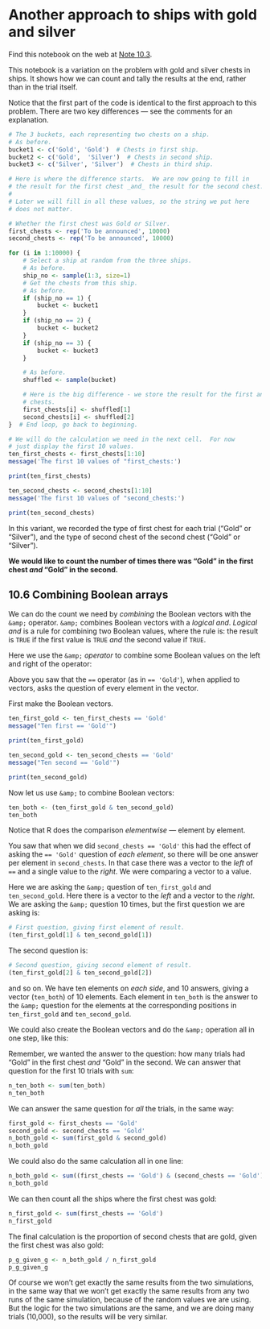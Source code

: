 # Another approach to ships with gold and silver


Find this notebook on the web at
<a class="quarto-xref" href="https://resampling-stats.github.io/latest-r/more_sampling_tools.html#nte-gold_silver_booleans">Note <span>10.3</span></a>.

This notebook is a variation on the problem with gold and silver chests
in ships. It shows how we can count and tally the results at the end,
rather than in the trial itself.

Notice that the first part of the code is identical to the first
approach to this problem. There are two key differences — see the
comments for an explanation.

```r
# The 3 buckets, each representing two chests on a ship.
# As before.
bucket1 <- c('Gold', 'Gold')  # Chests in first ship.
bucket2 <- c('Gold',  'Silver')  # Chests in second ship.
bucket3 <- c('Silver', 'Silver')  # Chests in third ship.
```

```r
# Here is where the difference starts.  We are now going to fill in
# the result for the first chest _and_ the result for the second chest.
#
# Later we will fill in all these values, so the string we put here
# does not matter.

# Whether the first chest was Gold or Silver.
first_chests <- rep('To be announced', 10000)
second_chests <- rep('To be announced', 10000)

for (i in 1:10000) {
    # Select a ship at random from the three ships.
    # As before.
    ship_no <- sample(1:3, size=1)
    # Get the chests from this ship.
    # As before.
    if (ship_no == 1) {
        bucket <- bucket1
    }
    if (ship_no == 2) {
        bucket <- bucket2
    }
    if (ship_no == 3) {
        bucket <- bucket3
    }

    # As before.
    shuffled <- sample(bucket)

    # Here is the big difference - we store the result for the first and second
    # chests.
    first_chests[i] <- shuffled[1]
    second_chests[i] <- shuffled[2]
}  # End loop, go back to beginning.

# We will do the calculation we need in the next cell.  For now
# just display the first 10 values.
ten_first_chests <- first_chests[1:10]
message('The first 10 values of "first_chests:')
```

```r
print(ten_first_chests)
```

```r
ten_second_chests <- second_chests[1:10]
message('The first 10 values of "second_chests:')
```

```r
print(ten_second_chests)
```

In this variant, we recorded the type of first chest for each trial
(“Gold” or “Silver”), and the type of second chest of the second chest
(“Gold” or “Silver”).

**We would like to count the number of times there was “Gold” in the
first chest *and* “Gold” in the second.**

## 10.6 Combining Boolean arrays

We can do the count we need by *combining* the Boolean vectors with the
`&amp;` operator. `&amp;` combines Boolean vectors with a *logical and*.
*Logical and* is a rule for combining two Boolean values, where the rule
is: the result is `TRUE` if the first value is `TRUE` *and* the second
value if `TRUE`.

Here we use the `&amp;` *operator* to combine some Boolean values on the
left and right of the operator:

Above you saw that the `==` operator (as in `== 'Gold'`), when applied
to vectors, asks the question of every element in the vector.

First make the Boolean vectors.

```r
ten_first_gold <- ten_first_chests == 'Gold'
message("Ten first == 'Gold'")
```

```r
print(ten_first_gold)
```

```r
ten_second_gold <- ten_second_chests == 'Gold'
message("Ten second == 'Gold'")
```

```r
print(ten_second_gold)
```

Now let us use `&amp;` to combine Boolean vectors:

```r
ten_both <- (ten_first_gold & ten_second_gold)
ten_both
```

Notice that R does the comparison *elementwise* — element by element.

You saw that when we did `second_chests == 'Gold'` this had the effect
of asking the `== 'Gold'` question of *each element*, so there will be
one answer per element in `second_chests`. In that case there was a
vector to the *left* of `==` and a single value to the *right*. We were
comparing a vector to a value.

Here we are asking the `&amp;` question of `ten_first_gold` and
`ten_second_gold`. Here there is a vector to the *left* and a vector to
the *right*. We are asking the `&amp;` question 10 times, but the first
question we are asking is:

```r
# First question, giving first element of result.
(ten_first_gold[1] & ten_second_gold[1])
```

The second question is:

```r
# Second question, giving second element of result.
(ten_first_gold[2] & ten_second_gold[2])
```

and so on. We have ten elements on *each side*, and 10 answers, giving a
vector (`ten_both`) of 10 elements. Each element in `ten_both` is the
answer to the `&amp;` question for the elements at the corresponding
positions in `ten_first_gold` and `ten_second_gold`.

We could also create the Boolean vectors and do the `&amp;` operation all in
one step, like this:



Remember, we wanted the answer to the question: how many trials had
“Gold” in the first chest *and* “Gold” in the second. We can answer that
question for the first 10 trials with `sum`:

```r
n_ten_both <- sum(ten_both)
n_ten_both
```

We can answer the same question for *all* the trials, in the same way:

```r
first_gold <- first_chests == 'Gold'
second_gold <- second_chests == 'Gold'
n_both_gold <- sum(first_gold & second_gold)
n_both_gold
```

We could also do the same calculation all in one line:

```r
n_both_gold <- sum((first_chests == 'Gold') & (second_chests == 'Gold'))
n_both_gold
```

We can then count all the ships where the first chest was gold:

```r
n_first_gold <- sum(first_chests == 'Gold')
n_first_gold
```

The final calculation is the proportion of second chests that are gold,
given the first chest was also gold:

```r
p_g_given_g <- n_both_gold / n_first_gold
p_g_given_g
```

Of course we won’t get exactly the same results from the two
simulations, in the same way that we won’t get exactly the same results
from any two runs of the same simulation, because of the random values
we are using. But the logic for the two simulations are the same, and we
are doing many trials (10,000), so the results will be very similar.
